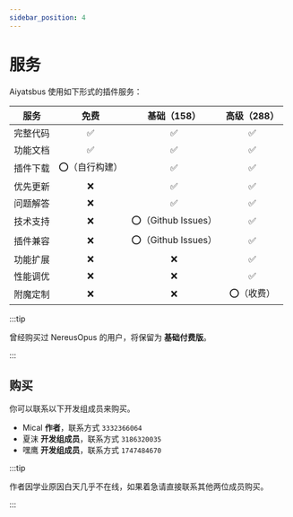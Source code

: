 ```yaml
---
sidebar_position: 4
---
```


# 服务

Aiyatsbus 使用如下形式的插件服务：

|   服务   |     免费      |    基础（158）     | 高级（288） |
| :------: | :-----------: | :----------------: | :---------: |
| 完整代码 |       ✅       |         ✅          |      ✅      |
| 功能文档 |       ✅       |         ✅          |      ✅      |
| 插件下载 | ⭕️（自行构建） |         ✅          |      ✅      |
| 优先更新 |       ❌       |         ✅          |      ✅      |
| 问题解答 |       ❌       |         ✅          |      ✅      |
| 技术支持 |       ❌       | ⭕️（Github Issues） |      ✅      |
| 插件兼容 |       ❌       | ⭕️（Github Issues） |      ✅      |
| 功能扩展 |       ❌       |         ❌          |      ✅      |
| 性能调优 |       ❌       |         ❌          |      ✅      |
| 附魔定制 |       ❌       |         ❌          | ⭕️（收费）     |

:::tip

曾经购买过 NereusOpus 的用户，将保留为 **基础付费版**。

:::

## 购买

你可以联系以下开发组成员来购买。

- Mical **作者**，联系方式 `3332366064`
- 夏沫 **开发组成员**，联系方式 `3186320035`
- 嘿鹰 **开发组成员**，联系方式 `1747484670`

:::tip

作者因学业原因白天几乎不在线，如果着急请直接联系其他两位成员购买。

:::

